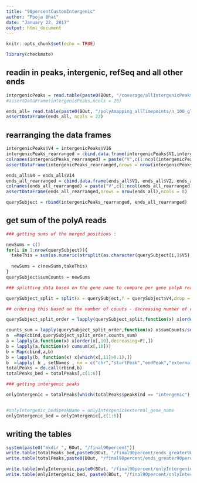 ```yaml
---
title: "90percentCustomIntergenic"
author: "Pooja Bhat"
date: "January 22, 2017"
output: html_document
---
```


```r
knitr::opts_chunk$set(echo = TRUE)
```



```r
library(checkmate)
```

## readin in peaks, intergenic, refSeq and all other ends
```r

intergenicPeaks = read.table(paste0(BOut, "/coverage/allIntergenicPeaks_n100_new.txt"),sep="\t",stringsAsFactors = F,header = F)
#assertDataFrame(intergenicPeaks,ncols = 26)

ends_all= read.table(paste0(BOut, "/polyAmapping_allTimepoints/n_100_global_a0/ends_all_10threshold_n100.txt"),stringsAsFactors = F,header=T)
assertDataFrame(ends_all, ncols = 22)


```


## rearranging the data frames
```r
intergenicPeaks$V4 = intergenicPeaks$V16
intergenicPeaks_rearranged = cbind.data.frame(intergenicPeaks$V1,intergenicPeaks$V2, intergenicPeaks$V3, intergenicPeaks$V4, intergenicPeaks$V5, intergenicPeaks$V6, intergenicPeaks$V19,V10="intergenic") 
colnames(intergenicPeaks_rearranged) = paste("V",c(1:ncol(intergenicPeaks_rearranged)),sep="")
assertDataFrame(intergenicPeaks_rearranged,nrows = nrow(intergenicPeaks),ncols = 8)

ends_all$V4 = ends_all$V14
ends_all_rearranged = cbind.data.frame(ends_all$V1, ends_all$V2, ends_all$V3, ends_all$V4, ends_all$V5, ends_all$V6, ends_all$overlap, "UTRoverlapping")
colnames(ends_all_rearranged) = paste("V",c(1:ncol(ends_all_rearranged)),sep="")
assertDataFrame(ends_all_rearranged,nrows = nrow(ends_all),ncols = 8)

querySubject = rbind(intergenicPeaks_rearranged, ends_all_rearranged)


```

## get sum of the polyA reads
```r

### getting sums of the merged positions : 

newSums = c()
for(i in 1:nrow(querySubject)){
  takeThis = sum(as.numeric(strsplit(as.character(querySubject[i,]$V5),split = ",",fixed = T)[[1]]))
  
  newSums = c(newSums,takeThis)
}
querySubject$sumCounts = newSums

### splitting data based on the gene name to compare per gene polyA read ends

querySubject_split = split(x = querySubject,f = querySubject$V4,drop = T)

## ordering this based on the number of counts - decreasing number of counts

querySubject_split_order = lapply(querySubject_split,function(x) x[order(x$sumCounts,decreasing=T),])

counts_sum = lapply(querySubject_split_order,function(x) x$sumCounts/sum(x$sumCounts))
a  =Map(cbind,querySubject_split_order,counts_sum)
a = lapply(a,function(x) x[order(x[,10],decreasing=F),])
b = lapply(a,function(x) cumsum(x[,10]))
b = Map(cbind,a,b)
b = lapply(b, function(x) x[which(x[,11]>0.1),])
b  =lapply( b , setNames , nm = c("chr","startPeak","endPeak","external_gene_name","counts","strand","origin","peakKind","sumCounts","fractionCounts","cumSumCounts") )
totalPeaks = do.call(rbind,b)
totalPeaks_bed = totalPeaks[,c(1:6)]

### getting intergenic peaks 

onlyIntergenic = totalPeaks[which(totalPeaks$peakKind == "intergenic"),]


#onlyIntergenic_bed$peakName = onlyIntergenic$external_gene_name
onlyIntergenic_bed = onlyIntergenic[,c(1:6)]

```

## writing the tables
```r

system(paste0("mkdir ", BOut, "/final90percent"))
write.table(totalPeaks_bed,paste0(BOut, "/final90percent/ends_greater90percent_intergenic_n100.bed"),sep="\t", quote=F, row.names=F,col.names=F)
write.table(totalPeaks,paste0(BOut, "/final90percent/ends_greater90percent_intergenic_n100.txt"),sep="\t",row.names = F,quote = F)

write.table(onlyIntergenic,paste0(BOut, "/final90percent/onlyIntergenic_90percent_n100.txt"),sep="\t",row.names = F,quote = F)
write.table(onlyIntergenic_bed, paste0(BOut, "/final90percent/onlyIntergenic_90percent_n100.bed"),sep="\t", row.names = F, col.names = F,quote = F)


```


